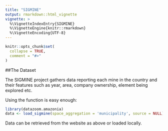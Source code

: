 ```yaml
---
title: "SIGMINE"
output: rmarkdown::html_vignette
vignette: >
  %\VignetteIndexEntry{SIGMINE}
  %\VignetteEngine{knitr::rmarkdown}
  %\VignetteEncoding{UTF-8}
---
```


```r
knitr::opts_chunk$set(
  collapse = TRUE,
  comment = "#>"
)
```

##The Dataset

The SIGMINE project gathers data reporting each mine in the country and their features such as year, area, company ownership, element being explored etc.

Using the function is easy enough:

```r
library(datazoom.amazonia)
data <- load_sigmine(space_aggregation = 'municipality', source = NULL)
```

Data can be retrieved from the website as above or loaded locally.

